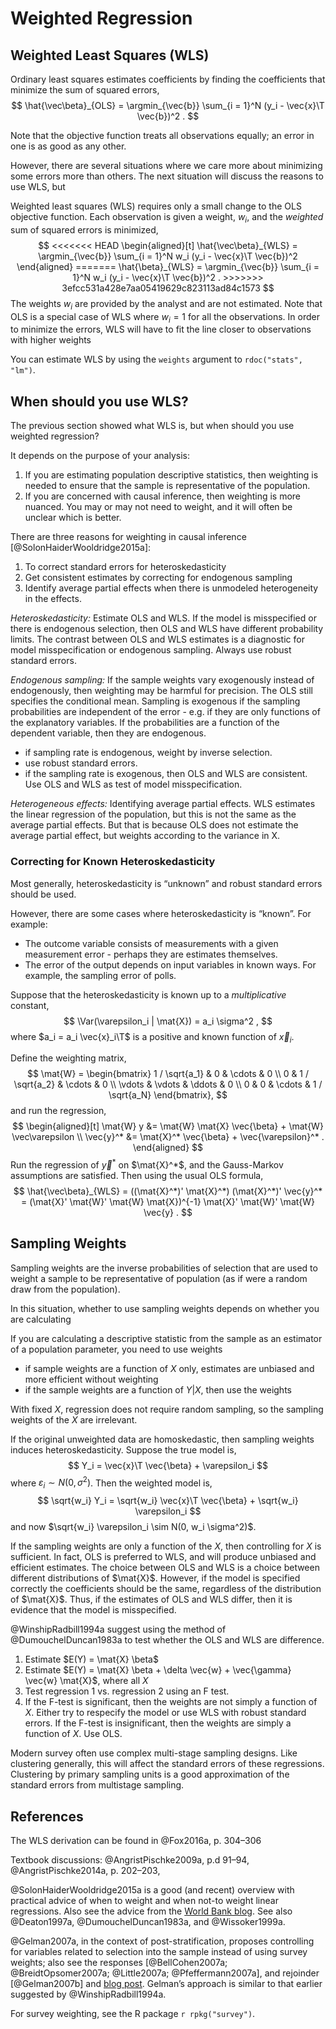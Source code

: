 # Weighted Regression

## Weighted Least Squares (WLS)

Ordinary least squares estimates coefficients by finding the coefficients that minimize the sum of squared errors,
$$
\hat{\vec\beta}_{OLS} = \argmin_{\vec{b}} \sum_{i = 1}^N (y_i - \vec{x}\T \vec{b})^2 .
$$

Note that the objective function treats all observations equally; an error in one is as good as any other.

However, there are several situations where we care more about minimizing some errors more than others.
The next situation will discuss the reasons to use WLS, but 

Weighted least squares (WLS) requires only a small change to the OLS objective function.
Each observation is given a weight, $w_i$, and the *weighted* sum of squared errors is minimized,
$$
<<<<<<< HEAD
\begin{aligned}[t]
\hat{\vec\beta}_{WLS} = \argmin_{\vec{b}} \sum_{i = 1}^N w_i (y_i - \vec{x}\T \vec{b})^2
\end{aligned}
=======
\hat{\beta}_{WLS} = \argmin_{\vec{b}} \sum_{i = 1}^N w_i (y_i - \vec{x}\T \vec{b})^2 .
>>>>>>> 3efcc531a428e7aa05419629c823113ad84c1573
$$
The weights $w_i$ are  provided by the analyst and are not estimated.
Note that OLS is a special case of WLS where $w_i = 1$ for all the observations.
In order to minimize the errors, WLS will have to fit the line closer to observations with higher weights



You can estimate WLS by using the `weights` argument to `rdoc("stats", "lm")`.

## When should you use WLS?

The previous section showed what WLS is, but when should you use weighted regression?

It depends on the purpose of your analysis:

1. If you are estimating population descriptive statistics, then weighting is needed to ensure that the sample is representative of the population.
2. If you are concerned with causal inference, then weighting is more nuanced. You may or may not need to weight, and it will often be unclear which is better.

There are three reasons for weighting in causal inference [@SolonHaiderWooldridge2015a]:

1. To correct standard errors for heteroskedasticity
2. Get consistent estimates by correcting for endogenous sampling
3. Identify average partial effects when there is unmodeled heterogeneity in the effects.

*Heteroskedasticity:* Estimate OLS and WLS. If the model is misspecified or there is endogenous selection, then  OLS and WLS have different probability limits. The contrast between OLS and WLS estimates is a diagnostic for model misspecification or endogenous sampling.  Always use robust standard errors.

*Endogenous sampling:* If the sample weights vary exogenously instead of endogenously, then weighting may be harmful for precision. The OLS still specifies the conditional mean. Sampling is exogenous if the sampling probabilities are independent of the error - e.g. if they are only functions of the explanatory variables. If the probabilities are a function of the dependent variable, then they are endogenous. 

- if sampling rate is endogenous, weight by inverse selection.
- use robust standard errors. 
- if the sampling rate is exogenous, then OLS and WLS are consistent. 
    Use OLS and WLS as test of model misspecification.

*Heterogeneous effects:* Identifying average partial effects. WLS estimates the linear regression of the population, but this is not the same as the average partial effects. But that is because OLS does not estimate the average partial effect, but weights according to the variance in X.


### Correcting for Known Heteroskedasticity

Most generally, heteroskedasticity is "unknown" and robust standard errors should be used.

However, there are some cases where heteroskedasticity is "known". For example:

- The outcome variable consists of measurements with a given measurement error - perhaps they are estimates 
    themselves.
- The error of the output depends on input variables in known ways. For example, the sampling error of polls. 
    
Suppose that the heteroskedasticity is known up to a *multiplicative* constant,
$$
\Var(\varepsilon_i | \mat{X}) = a_i \sigma^2 ,
$$
where $a_i = a_i \vec{x}_i\T$ is a positive and known function of $\vec{x}_i$.


Define the weighting matrix,
$$
\mat{W} =
\begin{bmatrix}
1 / \sqrt{a_1} & 0 & \cdots & 0 \\
0 & 1 / \sqrt{a_2} & \cdots & 0 \\
\vdots & \vdots & \ddots & 0 \\
0 & 0 & \cdots & 1 / \sqrt{a_N}
\end{bmatrix}, 
$$
and run the regression,
$$
\begin{aligned}[t]
\mat{W} y &= \mat{W} \mat{X} \vec{\beta} + \mat{W} \vec\varepsilon \\
\vec{y}^* &= \mat{X}^* \vec{\beta} + \vec{\varepsilon}^* .
\end{aligned}
$$
Run the regression of $\vec{y}^*$ on $\mat{X}^*$, and the Gauss-Markov assumptions are satisfied.
Then using the usual OLS formula,
$$
\hat{\vec\beta}_{WLS} = ((\mat{X}^*)' \mat{X}^*) (\mat{X}^*)' \vec{y}^* = (\mat{X}' \mat{W}' \mat{W} \mat{X})^{-1} \mat{X}' \mat{W}' \mat{W} \vec{y} .
$$


## Sampling Weights

Sampling weights are the inverse probabilities of selection that are used to weight a sample
to be representative of population (as if were a random draw from the population).

In this situation, whether to use sampling weights depends on whether you are calculating 

If you are calculating a descriptive statistic from the sample as an estimator of a population parameter, you need to use weights

- if sample weights are a function of $X$ only, estimates are unbiased and more efficient without weighting
- if the sample weights are a function of $Y | X$, then use the weights

With fixed $X$, regression does not require random sampling, so the sampling weights of the $X$ are irrelevant.

If the original unweighted data are homoskedastic, then sampling weights induces heteroskedasticity.
Suppose the true model is,
$$
Y_i = \vec{x}\T \vec{\beta} + \varepsilon_i
$$
where $\varepsilon_i \sim N(0, \sigma^2)$.
Then the weighted model is,
$$
\sqrt{w_i} Y_i = \sqrt{w_i} \vec{x}\T \vec{\beta} + \sqrt{w_i} \varepsilon_i
$$
and now $\sqrt{w_i} \varepsilon_i \sim N(0, w_i \sigma^2)$.

If the sampling weights are only a function of the $X$, then controlling for $X$ is sufficient.
In fact, OLS is preferred to WLS, and will produce unbiased and efficient estimates.
The choice between OLS and WLS is a choice between different distributions of $\mat{X}$.
However, if the model is specified correctly the coefficients should be the same, regardless
of the distribution of $\mat{X}$.
Thus, if the estimates of OLS and WLS differ, then it is evidence that the model is misspecified.

@WinshipRadbill1994a suggest using the method of @DumouchelDuncan1983a to test whether the OLS and WLS are difference.

1. Estimate $E(Y) = \mat{X} \beta$
2. Estimate $E(Y) = \mat{X} \beta + \delta \vec{w} + \vec{\gamma} \vec{w} \mat{X}$,
    where all $X$
3. Test regression 1 vs. regression 2 using an F test.
4. If the F-test is significant, then the weights are not simply a function of $X$. Either try to respecify the model or use WLS with robust standard errors. 
    If the F-test is insignificant, then the weights are simply a function of $X$. Use OLS.

Modern survey often use complex multi-stage sampling designs.
Like clustering generally, this will affect the standard errors of these regressions.
Clustering by primary sampling units is a good approximation of the standard errors from multistage sampling.


## References

The WLS derivation can be found in @Fox2016a, p. 304--306

Textbook discussions: @AngristPischke2009a, p.d 91--94, @AngristPischke2014a, p. 202--203, 

@SolonHaiderWooldridge2015a is a good (and recent) overview with practical advice of when to weight and when not-to weight linear regressions. Also see the advice from the [World Bank blog](http://blogs.worldbank.org/impactevaluations/tools-of-the-trade-when-to-use-those-sample-weights).
See also @Deaton1997a, @DumouchelDuncan1983a, and @Wissoker1999a.

@Gelman2007a, in the context of post-stratification, proposes controlling for variables related to selection into the sample instead of using survey weights; also see the responses [@BellCohen2007a; @BreidtOpsomer2007a; @Little2007a; @Pfeffermann2007a], and rejoinder [@Gelman2007b] and [blog post](http://andrewgelman.com/2015/07/14/survey-weighting-and-regression-modeling/).
Gelman's approach is similar to that earlier suggested by @WinshipRadbill1994a.

For survey weighting, see the R package `r rpkg("survey")`.
